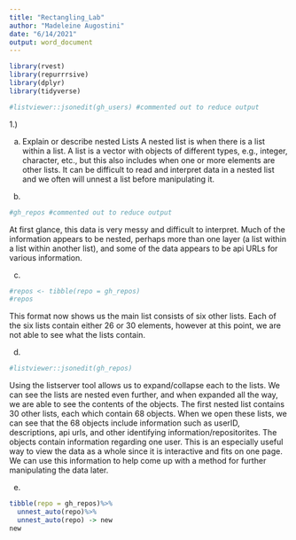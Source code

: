 ```yaml
---
title: "Rectangling_Lab"
author: "Madeleine Augostini"
date: "6/14/2021"
output: word_document
---
```


```r
library(rvest)    
library(repurrrsive)
library(dplyr)     
library(tidyverse)     

#listviewer::jsonedit(gh_users) #commented out to reduce output
```


1.) 

a. Explain or describe nested Lists
A nested list is when there is a list within a list. A list is a vector with objects of different types, e.g., integer, character, etc., but this also includes when one or more elements are other lists. It can be difficult to read and interpret data in a nested list and we often will unnest a list before manipulating it.


b.
```r
#gh_repos #commented out to reduce output
```
At first glance, this data is very messy and difficult to interpret. Much of the information appears to be nested, perhaps more than one layer (a list within a list within another list), and some of the data appears to be api URLs for various information.
 
 c.
```r
#repos <- tibble(repo = gh_repos)
#repos
```
 
This format now shows us the main list consists of six other lists. Each of the six lists contain either 26 or 30 elements, however at this point, we are not able to see what the lists contain.


d.
```r
#listviewer::jsonedit(gh_repos)
```


Using the listserver tool allows us to expand/collapse each to the lists. We can see the lists are nested even further, and when expanded all the way, we are able to see the contents of the objects. The first nested list contains 30 other lists, each which contain 68 objects. When we open these lists, we can see that the 68 objects include information such as userID, descriptions, api urls, and other identifying information/repositorites. The objects contain information regarding one user. This is an especially useful way to view the data as a whole since it is interactive and fits on one page. We can use this information to help come up with a method for further manipulating the data later.


e.
```r
tibble(repo = gh_repos)%>%
  unnest_auto(repo)%>%
  unnest_auto(repo) -> new
new
```

